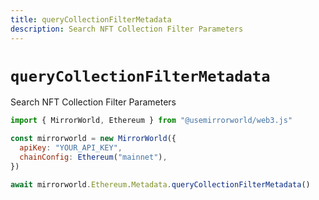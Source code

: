 ```yaml
---
title: queryCollectionFilterMetadata
description: Search NFT Collection Filter Parameters
---
```


# `queryCollectionFilterMetadata`

Search NFT Collection Filter Parameters

```js
import { MirrorWorld, Ethereum } from "@usemirrorworld/web3.js"

const mirrorworld = new MirrorWorld({
  apiKey: "YOUR_API_KEY",
  chainConfig: Ethereum("mainnet"),
})

await mirrorworld.Ethereum.Metadata.queryCollectionFilterMetadata()
```
